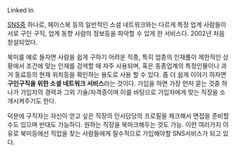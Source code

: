 Linked In

[[SNS]]중 하나로, 페이스북 등의 일반적인 소셜 네트워크와는 다르게 특정 업계 사람들이 서로 구인 구직, 업계 동향 사람의 정보등을 파악할 수 있게 한 서비스다. 2002년 처음 창설되었다.

북미를 예로 들자면 사람을 쉽게 구하기 어려운 직종, 특히 업종의 인재풀이 제한적인 상황에서 조건에 맞는 인재를 검색할 때 자주 사용되며, 혹은 동종업계의 특정인물이나 과거 동료등의 현재 위치등을 확인하는 용도로 사용 할 수 있다. 좀 더 쉽게 이야기 하자면  '''구인구직을 위한 소셜 네트워크 서비스'''라는 것이다. 가입을 하면 가장 먼저 묻는 것중 하나가 가입자의 경력과 그외 기술/자격증이며 이를 바탕으로 가입자에게 맞는 직장을 소개시켜주기도 한다.  

덕분에 구직자는 자신이 얻고 싶은 직장의 인사담당의 프로필을 체크해서 면접을 준비할수도 있으며 반대도 가능하다.  원하는 직장을 북마크해두는 것도 가능. 이런 여러가지 이유로 북미등에선 직업을 찾는 사람들에게 필수적으로 가입해야할 SNS서비스가 되고 있다.
